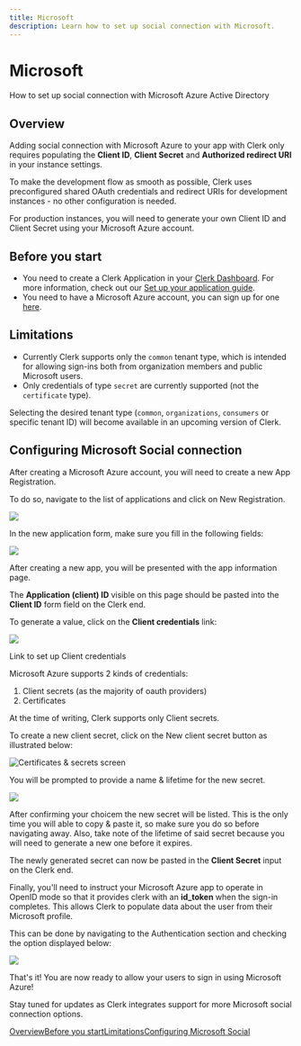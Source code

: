 ---
title: Microsoft
description: Learn how to set up social connection with Microsoft.
---

# Microsoft

How to set up social connection with Microsoft Azure Active Directory

## Overview

Adding social connection with Microsoft Azure to your app with Clerk only requires populating the **Client ID**, **Client Secret** and **Authorized redirect URI** in your instance settings.

To make the development flow as smooth as possible, Clerk uses preconfigured shared OAuth credentials and redirect URIs for development instances - no other configuration is needed.

For production instances, you will need to generate your own Client ID and Client Secret using your Microsoft Azure account.

## Before you start

- You need to create a Clerk Application in your [Clerk Dashboard](https://dashboard.clerk.dev/). For more information, check out our [Set up your application guide](/docs/quickstarts/setup-clerk).
- You need to have a Microsoft Azure account, you can sign up for one [here](https://azure.microsoft.com/en-us/free/).

## Limitations

- Currently Clerk supports only the `common` tenant type, which is intended for allowing sign-ins both from organization members and public Microsoft users.
- Only credentials of type `secret` are currently supported (not the `certificate` type).

Selecting the desired tenant type (`common`, `organizations`, `consumers` or specific tenant ID) will become available in an upcoming version of Clerk.

## Configuring Microsoft Social connection

After creating a Microsoft Azure account, you will need to create a new App Registration.

To do so, navigate to the list of applications and click on New Registration.

![](/docs/images/authentication-providers/microsoft/68c5008e10816bba8c174236dd789ca9a4fdb53d-2270x818.png)

In the new application form, make sure you fill in the following fields:

![](/docs/images/authentication-providers/microsoft/1a5dc8db362fc73ca1791d13fc6fb2b74f9f2b81-3360x1782.png)

After creating a new app, you will be presented with the app information page.

The **Application (client) ID** visible on this page should be pasted into the **Client ID** form field on the Clerk end.

To generate a value, click on the **Client credentials** link:

![](/docs/images/authentication-providers/microsoft/bf4870cd568b61e1109b098dde0ff64932e51bb9-1874x370.png)

Link to set up Client credentials

Microsoft Azure supports 2 kinds of credentials:

1. Client secrets (as the majority of oauth providers)
2. Certificates

At the time of writing, Clerk supports only Client secrets.

To create a new client secret, click on the New client secret button as illustrated below:

![Certificates & secrets screen](/docs/images/authentication-providers/microsoft/c38a13ba0630dd41a950b75a51f025a34cd9fbea-3360x1782.png)

You will be prompted to provide a name & lifetime for the new secret.

![](/docs/images/authentication-providers/microsoft/08f6445903a233c89ad96be25de3293def891cb6-1172x854.png)

After confirming your choicem the new secret will be listed. This is the only time you will able to copy & paste it, so make sure you do so before navigating away. Also, take note of the lifetime of said secret because you will need to generate a new one before it expires.

The newly generated secret can now be pasted in the **Client Secret** input on the Clerk end.

Finally, you'll need to instruct your Microsoft Azure app to operate in OpenID  mode so that it provides clerk with an **id_token** when the sign-in completes. This allows Clerk to populate data about the user from their Microsoft profile.

This can be done by navigating to the Authentication section and checking the option displayed below:

![](/docs/images/authentication-providers/microsoft/8952eb0906ea95baa72026a2fb08edc8bfcd2d4a-3360x1782.png)

That's it! You are now ready to allow your users to sign in using Microsoft Azure!

Stay tuned for updates as Clerk integrates support for more Microsoft social connection options.

[Overview](https://clerk.com/docs/authentication/social-connection-with-microsoft#overview)[Before you start](https://clerk.com/docs/authentication/social-connection-with-microsoft#before-you-start)[Limitations](https://clerk.com/docs/authentication/social-connection-with-microsoft#limitations)[Configuring Microsoft Social ](https://clerk.com/docs/authentication/social-connection-with-microsoft#configuring-microsoft-social-connection)
